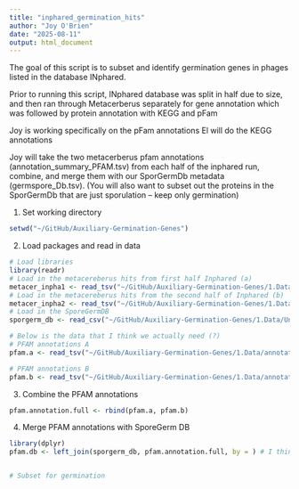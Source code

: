 ```yaml
---
title: "inphared_germination_hits"
author: "Joy O'Brien"
date: "2025-08-11"
output: html_document
---
```

The goal of this script is to subset and identify germination genes in phages listed in the database INphared. 

Prior to running this script, INphared database was split in half due to size, and then ran through Metacerberus separately for gene annotation which was followed by protein annotation with KEGG and pFam

Joy is working specifically on the pFam annotations
El will do the KEGG annotations

Joy will take the two metacerberus pfam annotations (annotation_summary_PFAM.tsv) from each half of the inphared run, combine, and merge them with our SporGermDb metadata (germspore_Db.tsv). (You will also want to subset out the proteins in the SporGermDb that are just sporulation -- keep only germination)

1. Set working directory
```r
setwd("~/GitHub/Auxiliary-Germination-Genes")
```

2. Load packages and read in data
```r
# Load libraries 
library(readr)
# Load in the metacereberus hits from first half Inphared (a)
metacer_inpha1 <- read_tsv("~/GitHub/Auxiliary-Germination-Genes/1.Data/final_annotation_summary_a.tsv")
# Load in the metacereberus hits from the second half of Inphared (b)
metacer_inpha2 <- read_tsv("~/GitHub/Auxiliary-Germination-Genes/1.Data/final_annotation_summary_b.tsv")
# Load in the SporeGermDB
sporgerm_db <- read_csv("~/GitHub/Auxiliary-Germination-Genes/1.Data/UniprotSporGerm_Master.csv")

# Below is the data that I think we actually need (?)
# PFAM annotations A
pfam.a <- read_tsv("~/GitHub/Auxiliary-Germination-Genes/1.Data/annotation_summary_PFAM_a.tsv")

# PFAM annotations B
pfam.b <- read_tsv("~/GitHub/Auxiliary-Germination-Genes/1.Data/annotation_summary_PFAM_ba.tsv")

```

3. Combine the PFAM annotations
```r
pfam.annotation.full <- rbind(pfam.a, pfam.b)
```

4. Merge PFAM annotations with SporeGerm DB
```r
library(dplyr)
pfam.db <- left_join(sporgerm_db, pfam.annotation.full, by = ) # I think we will be combining by columns Pfam and target 


# Subset for germination 
```

